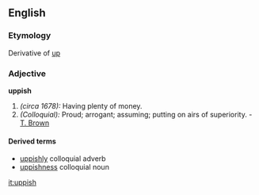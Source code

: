 ==English==

===Etymology===
Derivative of [[up]]

===Adjective===
'''uppish'''
# ''(circa 1678):'' Having plenty of money.
# ''(Colloquial):'' Proud; arrogant; assuming; putting on airs of superiority. - [[T. Brown]]

====Derived terms====
*[[uppishly]] colloquial adverb
*[[uppishness]] colloquial noun

[[it:uppish]]